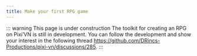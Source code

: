 ```yaml
---
title: Make your first RPG game
---
```


::: warning This page is under construction
The toolkit for creating an RPG on Pixi’VN is still in development. You can follow the development and show your interest in the following thread <https://github.com/DRincs-Productions/pixi-vn/discussions/285>.
:::
